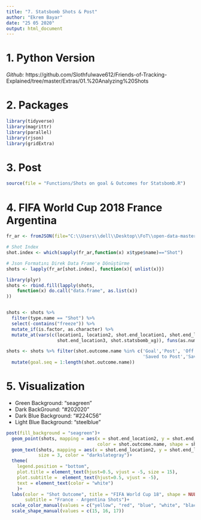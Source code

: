 ---
title: "7. Statsbomb Shots & Post"
author: "Ekrem Bayar"
date: "25 05 2020"
output: html_document
---

# 1. Python Version
*Github:* https://github.com/Slothfulwave612/Friends-of-Tracking-Explained/tree/master/Extras/01.%20Analyzing%20Shots


# 2. Packages
```{r message=FALSE, warning=FALSE}
library(tidyverse)
library(magrittr)
library(parallel)
library(rjson)
library(gridExtra)
```


# 3. Post 
```{r}
source(file = "Functions/Shots on goal & Outcomes for Statsbomb.R")
```


# 4. FIFA World Cup 2018 France Argentina

```{r}
fr_ar <- fromJSON(file="C:\\Users\\dell\\Desktop\\FoT\\open-data-master\\data\\events\\7580.json")

# Shot Index
shot.index <- which(sapply(fr_ar,function(x) x$type$name)=="Shot")

# Json Formatını Direk Data Frame'e Dönüştürme
shots <- lapply(fr_ar[shot.index], function(x){ unlist(x)})

library(plyr)
shots <- rbind.fill(lapply(shots, 
    function(x) do.call("data.frame", as.list(x))
))


shots <- shots %>% 
  filter(type.name == "Shot") %>% 
  select(-contains("freeze")) %>% 
  mutate_if(is.factor, as.character) %>% 
  mutate_at(vars(c(location1, location2, shot.end_location1, shot.end_location2, 
                   shot.end_location3, shot.statsbomb_xg)), funs(as.numeric))

shots <- shots %>% filter(shot.outcome.name %in% c('Goal','Post', 'Off T', 'Saved', 
                                                   'Saved to Post','Saved Off Target')) %>% 
  mutate(goal.seq = 1:length(shot.outcome.name))

```



# 5. Visualization

- Green Background:      "seagreen"
- Dark BackGround:       "#202020"
- Dark Blue Background:  "#224C56"
- Light Blue Background: "steelblue"

```{r}
post(fill_background = "seagreen")+
  geom_point(shots, mapping = aes(x = shot.end_location2, y = shot.end_location3, 
                                  color = shot.outcome.name, shape = shot.type.name), size = 5)+
  geom_text(shots, mapping = aes(x = shot.end_location2, y = shot.end_location3, label = goal.seq),
            size = 3, color = "darkslategray")+
  theme(
    legend.position = "bottom",
    plot.title = element_text(hjust=0.5, vjust = -5, size = 15),
    plot.subtitle =  element_text(hjust=0.5, vjust = -5),
    text = element_text(color = "white")
    )+
  labs(color = "Shot Outcome", title = "FIFA World Cup 18", shape = NULL,
       subtitle = "France - Argentina Shots")+
  scale_color_manual(values = c("yellow", "red", "blue", "white", "black", "orange"))+
  scale_shape_manual(values = c(15, 16, 17))
```